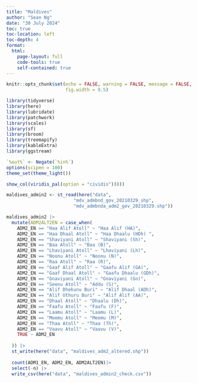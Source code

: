 ```yaml
---
title: "Maldives"
author: "Sean Ng"
date: "30 July 2024"
toc: true
toc-location: left
toc-depth: 4
format: 
  html:
    page-layout: full
    code-tools: true
    self-contained: true
---
```


```r

knitr::opts_chunk$set(echo = FALSE, warning = FALSE, message = FALSE,
                      fig.width = 9.5)

library(tidyverse)
library(here)
library(lubridate)
library(patchwork)
library(scales)
library(sf)
library(broom)
library(treemapify)
library(kableExtra) 
library(ggstream)

`%out%` <- Negate(`%in%`)
options(scipen = 100)
theme_set(theme_light())

show_col(viridis_pal(option = "cividis")(8))

```

```r
maldives_admin2 <- st_read(here("data", 
                         "mdv_admbnd_gov_20210329_shp", 
                         "mdv_admbnda_adm2_gov_20210329.shp"))
```




```r
maldives_admin2 |> 
  mutate(ADM2ALT2EN = case_when(
    ADM2_EN == "Haa Alif Atoll" ~ "Haa Alif (HA)", 
    ADM2_EN == "Haa Dhaal Atoll" ~ "Haa Dhaalu (HDh) ",
    ADM2_EN == "Shaviyani Atoll" ~ "Shaviyani (Sh)",
    ADM2_EN == "Baa Atoll" ~ "Baa (B)",
    ADM2_EN == "Lhaviyani Atoll" ~ "Lhaviyani (Lh)",
    ADM2_EN == "Noonu Atoll" ~ "Noonu (N)",
    ADM2_EN == "Raa Atoll" ~ "Raa (R)",
    ADM2_EN == "Gaaf Alif Atoll" ~ "Gaafu Alif (GA)",
    ADM2_EN == "Gaaf Dhaal Atoll" ~ "Gaafu Dhaalu (GDh)",
    ADM2_EN == "Gnaviyani Atoll" ~ "Gnaviyani (Gn)",
    ADM2_EN == "Seenu Atoll" ~ "Addu (S)",
    ADM2_EN == "Alif Dhekunu Buri" ~ "Alif Dhaal (ADh)",
    ADM2_EN == "Alif Uthuru Buri" ~ "Alif Alif (AA)",
    ADM2_EN == "Dhaal Atoll" ~ "Dhaalu (Dh)",
    ADM2_EN == "Faafu Atoll" ~ "Faafu (F)",
    ADM2_EN == "Laamu Atoll" ~ "Laamu (L)",
    ADM2_EN == "Meemu Atoll" ~ "Meemu (M)",
    ADM2_EN == "Thaa Atoll" ~ "Thaa (Th)",
    ADM2_EN == "Vaavu Atoll" ~ "Vaavu (V)", 
    TRUE ~ ADM2_EN
    
  )) |> 
  st_write(here("data", "maldives_adm2_altered.shp"))
  
  count(ADM1_EN, ADM2_EN, ADM2ALT2EN)|> 
  select(-n) |> 
  write_csv(here("data", "maldives_admin2_check.csv"))


```

